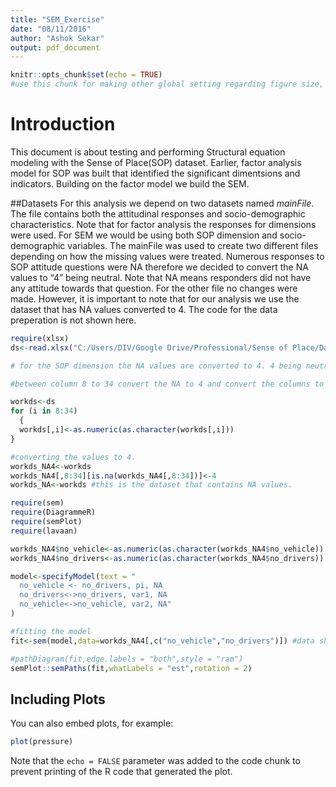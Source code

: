 ```yaml
---
title: "SEM_Exercise"
date: "08/11/2016"
author: "Ashok Sekar"
output: pdf_document
---
```


```r
knitr::opts_chunk$set(echo = TRUE)
#use this chunk for making other global setting regarding figure size, figure captions etc. 
```

# Introduction 

This document is about testing and performing Structural equation modeling with the Sense of Place(SOP) dataset. Earlier, factor analysis model for SOP was built that identified the significant dimentsions and indicators. Building on the factor model we build the SEM. 

##Datasets 
For this analysis we depend on two datasets named *mainFile*. The file contains both the attitudinal responses and socio-demographic characteristics. Note that for factor analysis the responses for dimensions were used. For SEM we would be using both SOP dimension and socio-demographic variables. The mainFile was used to create two different files depending on how the missing values were treated. Numerous responses to SOP attitude questions were NA therefore we decided to convert the NA values to "4" being neutral. Note that NA means responders did not have any attitude towards that question. For the other file no changes were made. However, it is important to note that for our analysis we use the dataset that has NA values converted to 4. The code for the data preperation is not shown here. 

```r

require(xlsx)
ds<-read.xlsx("C:/Users/DIV/Google Drive/Professional/Sense of Place/Data/Results/mainFile.xlsx",1)

# for the SOP dimension the NA values are converted to 4. 4 being neutral. the same exercise can be performed with missing values refer to Lavan tutorials

#between column 8 to 34 convert the NA to 4 and convert the columns to number 

workds<-ds
for (i in 8:34)
  {
  workds[,i]<-as.numeric(as.character(workds[,i]))
} 

#converting the values to 4. 
workds_NA4<-workds
workds_NA4[,8:34][is.na(workds_NA4[,8:34])]<-4
workds_NA<-workds #this is the dataset that contains NA values. 

```

```r

require(sem)
require(DiagrammeR)
require(semPlot)
require(lavaan)

workds_NA4$no_vehicle<-as.numeric(as.character(workds_NA4$no_vehicle))
workds_NA4$no_drivers<-as.numeric(as.character(workds_NA4$no_drivers))

model<-specifyModel(text = "
  no_vehicle <- no_drivers, pi, NA
  no_drivers<->no_drivers, var1, NA
  no_vehicle<->no_vehicle, var2, NA"
)

#fitting the model 
fit<-sem(model,data=workds_NA4[,c("no_vehicle","no_drivers")]) #data should contain only necessary variables.

#pathDiagram(fit,edge.labels = "both",style = "ram")
semPlot::semPaths(fit,whatLabels = "est",rotation = 2)

```

## Including Plots

You can also embed plots, for example:

```r
plot(pressure)
```

Note that the `echo = FALSE` parameter was added to the code chunk to prevent printing of the R code that generated the plot.
